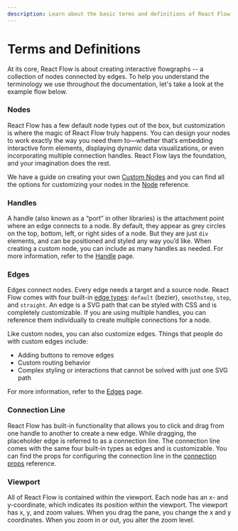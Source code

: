 ```yaml
---
description: Learn about the basic terms and definitions of React Flow
---
```



# Terms and Definitions

At its core, React Flow is about creating interactive flowgraphs -- a collection of nodes connected by edges. 
To help you understand the terminology we use throughout the documentation, let's take a look at the example flow below.

<RemoteCodeViewer editorHeight="40vh" route="learn/basic-terms" framework="react" showEditor={false} />

### Nodes

React Flow has a few default node types out of the box, but customization is where the magic of React Flow truly happens. 
You can design your nodes to work exactly the way you need them to—whether that’s embedding interactive form elements, 
displaying dynamic data visualizations, or even incorporating multiple connection handles. React Flow lays the foundation, 
and your imagination does the rest.

We have a guide on creating your own [Custom Nodes](/learn/customization/custom-nodes) 
and you can find all the options for customizing your nodes in the [Node](/api-reference/types/node) reference.

### Handles

A handle (also known as a “port” in other libraries) is the attachment point where an edge connects to a node. 
By default, they appear as grey circles on the top, bottom, left, or right sides of a node. 
But they are just `div` elements, and can be positioned and styled any way you’d like. 
When creating a custom node, you can include as many handles as needed. 
For more information, refer to the [Handle](/learn/customization/handles) page.

### Edges

Edges connect nodes. Every edge needs a target and a source node. 
React Flow comes with four built-in [edge types](/examples/edges/edge-types): 
`default` (bezier), `smoothstep`, `step`, and `straight`. 
An edge is a SVG path that can be styled with CSS and is completely customizable. 
If you are using multiple handles, you can reference them individually to create multiple connections for a node.

Like custom nodes, you can also customize edges. Things that people do with custom edges include:

- Adding buttons to remove edges
- Custom routing behavior
- Complex styling or interactions that cannot be solved with just one SVG path

For more information, refer to the [Edges](/learn/customize/edges) page.

### Connection Line

React Flow has built-in functionality that allows you to click and drag from one handle to another to create a new edge. 
While dragging, the placeholder edge is referred to as a connection line. 
The connection line comes with the same four built-in types as edges and is customizable. 
You can find the props for configuring the connection line in the [connection props](/api-reference/react-flow#connection-line-props) reference.

### Viewport

All of React Flow is contained within the viewport. Each node has an x- and y-coordinate, which indicates its position within the viewport. The viewport has x, y, and zoom values. When you drag the pane, you change the x and y coordinates. When you zoom in or out, you alter the zoom level.
